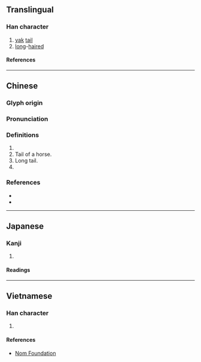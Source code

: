 {{also|牦|犛}}
{{character info/new}}
==Translingual==

===Han character===
{{Han char|rn=82|rad=毛|as=11|sn=15|four=47714|canj=JKMHU|ids=⿸𠩺毛}}

# [[yak]] [[tail]]
# [[long]]-[[hair]]ed

====References====
{{Han ref|kx=0595.460|dkj=16952|dj=0987.230|hdz=32004.070|uh=6C02}}

----

==Chinese==
{{zh-forms|s=牦}}

===Glyph origin===
{{Han etym}}

===Pronunciation===
{{zh-pron
|m=lí,máo
|c=lei4,mou4
|mc=y
|oc=y
|ma=
|cat=n,a
}}

===Definitions===
{{zh-hanzi}}

# {{zh-alt-form|犛}}
# Tail of a horse.
# Long tail.
# {{zh-alt-form|斄}}

===References===
* {{R:twedu|B01993}}
* {{R:yue:Hanzi}}

----

==Japanese==

===Kanji===
{{ja-kanji|grade=|rs=毛11}}

# {{defn|lang=ja|sort=毛11}}

====Readings====
{{ja-readings
|on=り, ぼう, もう, らい
}}

----

==Vietnamese==

===Han character===
{{vi-readings|rs=毛11|reading=[[li]], [[ly]], [[mao]]}}

# {{defn|lang=vi|sort=毛11}}

====References====
* [http://nomfoundation.org/common/nom_details.php?codepoint=6c02 Nom Foundation]
